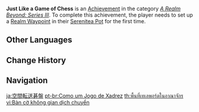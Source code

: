 {{Achievement Infobox
|title        = 
|id           = 81086
|order id     = 1087
|category     = A Realm Beyond: Series III
|description  = Set up a [[Sub-Space Waypoint|Realm Waypoint]] in your Serenitea Pot for the first time.
|requirements = 
|primogems    = 5
|tracking     = 
|topic        = 
}}
'''Just Like a Game of Chess''' is an [[Achievement]] in the category ''[[A Realm Beyond: Series III]]''. To complete this achievement, the player needs to set up a [[Sub-Space Waypoint|Realm Waypoint]] in their [[Serenitea Pot]] for the first time.
<!--
==Trivia==

==Video Guides==
{{EVT
|video1   = 
|caption1 = 
}}
-->
==Other Languages==
{{Other Languages
|en      = Just Like a Game of Chess
|zhs     = 传送空间棋盘
|zhs_rm  = Chuánsòng Kōngjiān Qípán
|zht     = 傳送空間棋盤
|zht_rm  = Chuánsòng Kōngjiān Qípán
|zh_tl   = Chessboard of the Teleportation Space
|ja      = 空間転送碁盤
|ja_rm   = Kuukan Tensou Goban{{Assumed}}
|ja_tl   = {{w|Go}} Board of the Space Transfer{{Sino}}
|ko      = 공간 워프의 말판
|ko_rm   = Gonggan Wopeu-ui Malpan
|ko_tl   = Game Board of Space Warp
|es      = Ajedrez intraespacial
|es_tl   = Interspatial Chess
|fr      = Échiquier interspatial
|fr_tl   = Interspatial Chessboard
|ru      = Как фигуры на шахматной доске
|ru_tl   = Like Figures on the Chessboard
|th      = พื้นที่เทเลพอร์ตในอาณาจักร
|th_rm   = 
|th_tl   = 
|vi      = Bàn cờ không gian dịch chuyển
|vi_tl   = 
|de      = Schach zwischen den Welten
|de_tl   = Chess Between The Worlds
|id      = Seperti Permainan Catur
|id_tl   = Just Like a Game of Chess
|pt      = Como um Jogo de Xadrez
|pt_tl   = Like a Game of Chess
|tr      = Bir Yerden Diğerine
|tr_tl   = 
|it      = Come una partita a scacchi
|it_tl   = 
}}

==Change History==
{{Change History|2.0}}
<!--
==References==
{{Reflist}}
-->
==Navigation==
{{Achievement Navbox|A Realm Beyond: Series III}}

[[ja:空間転送碁盤]]
[[pt-br:Como um Jogo de Xadrez]]
[[th:พื้นที่เทเลพอร์ตในอาณาจักร]]
[[vi:Bàn cờ không gian dịch chuyển]]